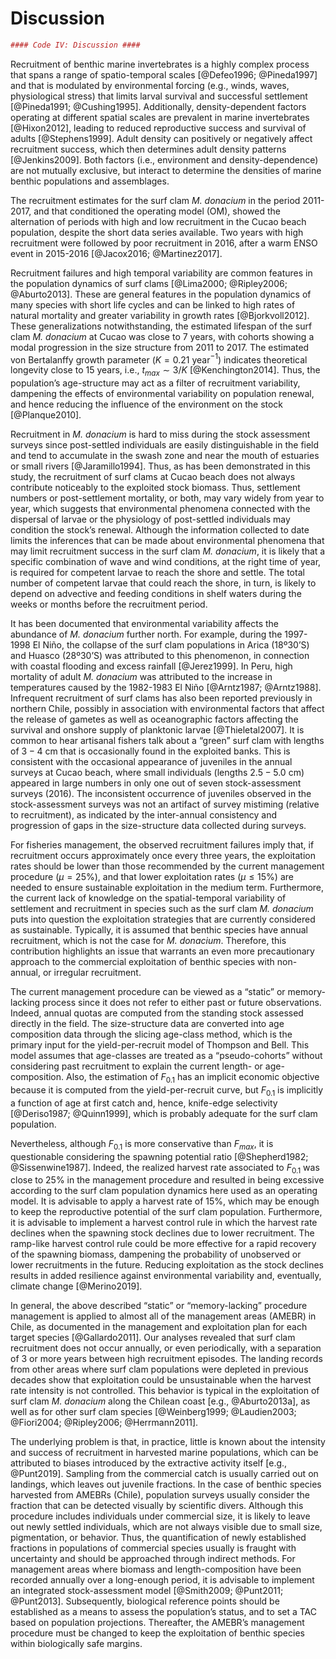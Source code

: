 # Discussion

```r
#### Code IV: Discussion ####
```

Recruitment of benthic marine invertebrates is a highly complex process that spans a range of spatio-temporal scales [@Defeo1996; @Pineda1997] and that is modulated by environmental forcing (e.g., winds, waves, physiological stress) that limits larval survival and successful settlement [@Pineda1991; @Cushing1995]. Additionally, density-dependent factors operating at different spatial scales are prevalent in marine invertebrates [@Hixon2012], leading to reduced reproductive success and survival of adults [@Stephens1999]. Adult density can positively or negatively affect recruitment success, which then determines adult density patterns [@Jenkins2009]. Both factors (i.e., environment and density-dependence) are not mutually exclusive, but interact to determine the densities of marine benthic populations and assemblages.

The recruitment estimates for the surf clam _M. donacium_ in the period 2011-2017, and that conditioned the operating model (OM), showed the alternation of periods with high and low recruitment in the Cucao beach population, despite the short data series available. Two years with high recruitment were followed by poor recruitment in 2016, after a warm ENSO event in 2015-2016 [@Jacox2016; @Martinez2017]. 

Recruitment failures and high temporal variability are common features in the population dynamics of surf clams [@Lima2000; @Ripley2006; @Aburto2013]. These are general features in the population dynamics of many species with short life cycles and can be linked to high rates of natural mortality and greater variability in growth rates [@Bjorkvoll2012]. These generalizations notwithstanding, the estimated lifespan of the surf clam _M. donacium_ at Cucao was close to 7 years, with cohorts showing a modal progression in the size structure from 2011 to 2017. The estimated von Bertalanffy growth parameter ($K=0.21$ year$^{-1}$) indicates theoretical longevity close to 15 years, i.e., $t_{max} \sim 3/K$ [@Kenchington2014]. Thus, the population’s age-structure may act as a filter of recruitment variability, dampening the effects of environmental variability on population renewal, and hence reducing the influence of the environment on the stock [@Planque2010].

Recruitment in _M. donacium_ is hard to miss during the stock assessment surveys since post-settled individuals are easily distinguishable in the field and tend to accumulate in the swash zone and near the mouth of estuaries or small rivers [@Jaramillo1994]. Thus, as has been demonstrated in this study, the recruitment of surf clams at Cucao beach does not always contribute noticeably to the exploited stock biomass. Thus, settlement numbers or post-settlement mortality, or both, may vary widely from year to year, which suggests that environmental phenomena connected with the dispersal of larvae or the physiology of post-settled individuals may condition the stock’s renewal. Although the information collected to date limits the inferences that can be made about environmental phenomena that may limit recruitment success in the surf clam _M. donacium_, it is likely that a specific combination of wave and wind conditions, at the right time of year, is required for competent larvae to reach the shore and settle. The total number of competent larvae that could reach the shore, in turn, is likely to depend on advective and feeding conditions in shelf waters during the weeks or months before the recruitment period.

It has been documented that environmental variability affects the abundance of _M. donacium_ further north. For example, during the 1997-1998 El Niño, the collapse of the surf clam populations in Arica (18º30’S) and Huasco (28º30’S) was attributed to this phenomenon, in connection with coastal flooding and excess rainfall [@Jerez1999]. In Peru, high mortality of adult _M. donacium_ was attributed to the increase in temperatures caused by the 1982-1983 El Niño [@Arntz1987; @Arntz1988]. Infrequent recruitment of surf clams has also been reported previously in northern Chile, possibly in association with environmental factors that affect the release of gametes as well as oceanographic factors affecting the survival and onshore supply of planktonic larvae [@Thieletal2007]. It is common to hear artisanal fishers talk about a “green” surf clam with lengths of $3-4$ cm that is occasionally found in the exploited banks. This is consistent with the occasional appearance of juveniles in the annual surveys at Cucao beach, where small individuals (lengths $2.5-5.0$ cm) appeared in large numbers in only one out of seven stock-assessment surveys (2016). The inconsistent occurrence of juveniles observed in the stock-assessment surveys was not an artifact of survey mistiming (relative to recruitment), as indicated by the inter-annual consistency and progression of gaps in the size-structure data collected during surveys.

For fisheries management, the observed recruitment failures imply that, if recruitment occurs approximately once every three years, the exploitation rates should be lower than those recommended by the current management procedure ($\mu= 25$%), and that lower exploitation rates ($µ \leq 15$%) are needed to ensure sustainable exploitation in the medium term. Furthermore, the current lack of knowledge on the spatial-temporal variability of settlement and recruitment in species such as the surf clam _M. donacium_ puts into question the exploitation strategies that are currently considered as sustainable. Typically, it is assumed that benthic species have annual recruitment, which is not the case for _M. donacium_. Therefore, this contribution highlights an issue that warrants an even more precautionary approach to the commercial exploitation of benthic species with non-annual, or irregular recruitment.

The current management procedure can be viewed as a “static” or memory-lacking process since it does not refer to either past or future observations. Indeed, annual quotas are computed from the standing stock assessed directly in the field. The size-structure data are converted into age composition data through the slicing age-class method, which is the primary input for the yield-per-recruit model of Thompson and Bell. This model assumes that age-classes are treated as a “pseudo-cohorts” without considering past recruitment to explain the current length- or age-composition. Also, the estimation of $F_{0.1}$ has an implicit economic objective because it is computed from the yield-per-recruit curve, but $F_{0.1}$ is implicitly a function of age at first catch and, hence, knife-edge selectivity [@Deriso1987; @Quinn1999], which is probably adequate for the surf clam population. 

Nevertheless, although $F_{0.1}$ is more conservative than $F_{max}$, it is questionable considering the spawning potential ratio [@Shepherd1982; @Sissenwine1987]. Indeed, the realized harvest rate associated to $F_{0.1}$ was close to 25% in the management procedure and resulted in being excessive according to the surf clam population dynamics here used as an operating model. It is advisable to apply a harvest rate of 15%, which may be enough to keep the reproductive potential of the surf clam population. Furthermore, it is advisable to implement a harvest control rule in which the harvest rate declines when the spawning stock declines due to lower recruitment. The ramp-like harvest control rule could be more effective for a rapid recovery of the spawning biomass, dampening the probability of unobserved or lower recruitments in the future. Reducing exploitation as the stock declines results in added resilience against environmental variability and, eventually, climate change [@Merino2019].

In general, the above described “static” or “memory-lacking” procedure management is applied to almost all of the management areas (AMEBR) in Chile, as documented in the management and exploitation plan for each target species [@Gallardo2011]. Our analyses revealed that surf clam recruitment does not occur annually, or even periodically, with a separation of 3 or more years between high recruitment episodes. The landing records from other areas where surf clam populations were depleted in previous decades show that exploitation could be unsustainable when the harvest rate intensity is not controlled. This behavior is typical in the exploitation of surf clam _M. donacium_ along the Chilean coast [e.g., @Aburto2013a], as well as for other surf clam species [@Weinberg1999; @Laudien2003; @Fiori2004; @Ripley2006; @Herrmann2011].

The underlying problem is that, in practice, little is known about the intensity and success of recruitment in harvested marine populations, which can be attributed to biases introduced by the extractive activity itself [e.g., @Punt2019]. Sampling from the commercial catch is usually carried out on landings, which leaves out juvenile fractions. In the case of benthic species harvested from AMEBRs (Chile), population surveys usually consider the fraction that can be detected visually by scientific divers. Although this procedure includes individuals under commercial size, it is likely to leave out newly settled individuals, which are not always visible due to small size, pigmentation, or behavior. Thus, the quantification of newly established fractions in populations of commercial species usually is fraught with uncertainty and should be approached through indirect methods. For management areas where biomass and length-composition have been recorded annually over a long-enough period, it is advisable to implement an integrated stock-assessment model [@Smith2009; @Punt2011; @Punt2013]. Subsequently, biological reference points should be established as a means to assess the population’s status, and to set a TAC based on population projections. Thereafter, the AMEBR’s management procedure must be changed to keep the exploitation of benthic species within biologically safe margins.
